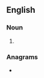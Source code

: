 {{also|Honers}}
==English==

===Noun===
{{head|en|noun form}}

# {{plural of|en|honer}}

===Anagrams===
* {{anagrams|en|a=ehnors|herons|hornes|horsen|nosher|rhones|senhor}}